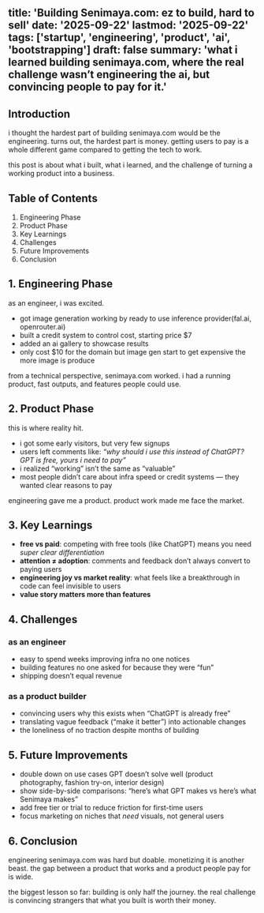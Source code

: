 title: 'Building Senimaya.com: ez to build, hard to sell'
date: '2025-09-22'
lastmod: '2025-09-22'
tags: ['startup', 'engineering', 'product', 'ai', 'bootstrapping']
draft: false
summary: 'what i learned building senimaya.com, where the real challenge wasn’t engineering the ai, but convincing people to pay for it.'
---

## Introduction

i thought the hardest part of building senimaya.com would be the engineering. turns out, the hardest part is money. getting users to pay is a whole different game compared to getting the tech to work.  

this post is about what i built, what i learned, and the challenge of turning a working product into a business.

## Table of Contents

1. Engineering Phase  
2. Product Phase  
3. Key Learnings  
4. Challenges  
5. Future Improvements  
6. Conclusion  

## 1. Engineering Phase

as an engineer, i was excited.  

- got image generation working by ready to use inference provider(fal.ai, openrouter.ai)
- built a credit system to control cost, starting price $7 
- added an ai gallery to showcase results  
- only cost $10 for the domain but image gen start to get expensive the more image is produce

from a technical perspective, senimaya.com worked. i had a running product, fast outputs, and features people could use.

## 2. Product Phase

this is where reality hit.  

- i got some early visitors, but very few signups  
- users left comments like: *“why should i use this instead of ChatGPT? GPT is free, yours i need to pay”*  
- i realized “working” isn’t the same as “valuable”  
- most people didn’t care about infra speed or credit systems — they wanted clear reasons to pay  

engineering gave me a product. product work made me face the market.

## 3. Key Learnings

- **free vs paid**: competing with free tools (like ChatGPT) means you need *super clear differentiation*  
- **attention ≠ adoption**: comments and feedback don’t always convert to paying users  
- **engineering joy vs market reality**: what feels like a breakthrough in code can feel invisible to users  
- **value story matters more than features**  

## 4. Challenges

### as an engineer

- easy to spend weeks improving infra no one notices  
- building features no one asked for because they were “fun”  
- shipping doesn’t equal revenue  

### as a product builder

- convincing users why this exists when “ChatGPT is already free”  
- translating vague feedback (“make it better”) into actionable changes  
- the loneliness of no traction despite months of building  

## 5. Future Improvements

- double down on use cases GPT doesn’t solve well (product photography, fashion try-on, interior design)  
- show side-by-side comparisons: “here’s what GPT makes vs here’s what Senimaya makes”  
- add free tier or trial to reduce friction for first-time users  
- focus marketing on niches that *need* visuals, not general users  

## 6. Conclusion

engineering senimaya.com was hard but doable. monetizing it is another beast. the gap between a product that works and a product people pay for is wide.  

the biggest lesson so far: building is only half the journey. the real challenge is convincing strangers that what you built is worth their money.  
